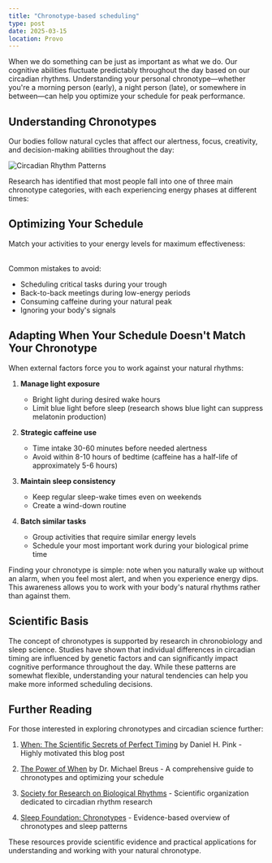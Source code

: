 ```yaml
---
title: "Chronotype-based scheduling"
type: post
date: 2025-03-15
location: Provo
---
```


When we do something can be just as important as what we do. Our cognitive abilities fluctuate predictably throughout the day based on our circadian rhythms. Understanding your personal chronotype—whether you're a morning person (early), a night person (late), or somewhere in between—can help you optimize your schedule for peak performance.

## Understanding Chronotypes

Our bodies follow natural cycles that affect our alertness, focus, creativity, and decision-making abilities throughout the day:

<div className="my-8 flex justify-center">
  <img 
    src="/peak-trough.png" 
    alt="Circadian Rhythm Patterns" 
    width={600} 
    height={400}
    className="rounded-lg"
  />
</div>

Research has identified that most people fall into one of three main chronotype categories, with each experiencing energy phases at different times:

<Table 
  headers={["Chronotype", "Peak", "Trough", "Recovery"]}
  rows={[
    ["Morning Person (Early)", "Early Morning", "Early Afternoon", "Evening"],
    ["Intermediate", "Late Morning", "Mid-Afternoon", "Evening"],
    ["Night Person (Late)", "Late Evening", "Late Morning", "Early Morning"]
  ]}
/>

## Optimizing Your Schedule

Match your activities to your energy levels for maximum effectiveness:

<Table 
  headers={["Activity", "When to Schedule"]}
  rows={[
    ["Analytical Work", "Peak"],
    ["Creative Work", "Recovery"],
    ["Important Meetings", "Peak"],
    ["Administrative Tasks", "Trough"],
    ["Strategic Planning", "Peak"],
    ["Learning New Material", "Peak"],
    ["Routine Tasks", "Trough"],
    ["Brainstorming", "Recovery"],
    ["Short Nap (20 min)", "Trough"]
  ]}
/>

Common mistakes to avoid:
- Scheduling critical tasks during your trough
- Back-to-back meetings during low-energy periods
- Consuming caffeine during your natural peak
- Ignoring your body's signals

## Adapting When Your Schedule Doesn't Match Your Chronotype

When external factors force you to work against your natural rhythms:

1. **Manage light exposure**
   - Bright light during desired wake hours
   - Limit blue light before sleep (research shows blue light can suppress melatonin production)

2. **Strategic caffeine use**
   - Time intake 30-60 minutes before needed alertness
   - Avoid within 8-10 hours of bedtime (caffeine has a half-life of approximately 5-6 hours)

3. **Maintain sleep consistency**
   - Keep regular sleep-wake times even on weekends
   - Create a wind-down routine

4. **Batch similar tasks**
   - Group activities that require similar energy levels
   - Schedule your most important work during your biological prime time

Finding your chronotype is simple: note when you naturally wake up without an alarm, when you feel most alert, and when you experience energy dips. This awareness allows you to work with your body's natural rhythms rather than against them.

## Scientific Basis

The concept of chronotypes is supported by research in chronobiology and sleep science. Studies have shown that individual differences in circadian timing are influenced by genetic factors and can significantly impact cognitive performance throughout the day. While these patterns are somewhat flexible, understanding your natural tendencies can help you make more informed scheduling decisions.

## Further Reading

For those interested in exploring chronotypes and circadian science further:

1. [When: The Scientific Secrets of Perfect Timing](https://www.danpink.com/books/when/) by Daniel H. Pink - Highly motivated this blog post

1. [The Power of When](https://www.amazon.com/Power-When-Discover-Chronotype-Lunch/dp/0316391263) by Dr. Michael Breus - A comprehensive guide to chronotypes and optimizing your schedule
  
2. [Society for Research on Biological Rhythms](https://srbr.org) - Scientific organization dedicated to circadian rhythm research

3. [Sleep Foundation: Chronotypes](https://www.sleepfoundation.org/how-sleep-works/chronotypes) - Evidence-based overview of chronotypes and sleep patterns


These resources provide scientific evidence and practical applications for understanding and working with your natural chronotype.